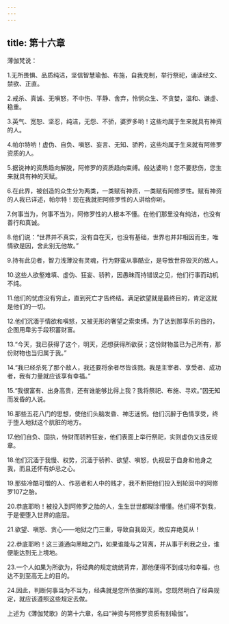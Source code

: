 ```yaml
---
---
---
```

title: 第十六章
---



薄伽梵说：

1.无所畏惧、品质纯洁，坚信智慧瑜伽、布施，自我克制，举行祭祀，诵读经文、禁欲、正直。

2.戒杀、真诚、无嗔怒，不中伤、平静、舍弃，怜悯众生、不贪婪，温和、谦虚、稳重。

3.英气、宽恕、坚忍，纯洁，无怨、不骄，婆罗多哟！这些均属于生来就具有神资的人。

4.帕尔特哟！虚伪、自负、嗔怒、妄言、无知、骄矜，这些均属于生来就有阿修罗资质的人。

5.据说神的资质趋向解脱，阿修罗的资质趋向束缚。般达婆哟！您不要悲伤，您生来就具有神的天赋。

6.在此界，被创造的众生分为两类，一类赋有神资，一类赋有阿修罗性。赋有神资的人我已详述，帕尔特！现在我就把阿修罗性的人讲给你听。

7.何事当为，何事不当为，阿修罗性的人根本不懂。在他们那里没有纯洁，也没有善行和真诚。

8.他们说：“世界并不真实，没有自在天，也没有基础，世界也并非相因而生，唯情欲是因，舍此别无他故。”

9.持有此见者，智力浅薄没有灵魂，行为野蛮从事酷业，是导致世界毁灭的敌人。

10.这些人欲壑难填、虚伪、狂妄、骄矜，因愚昧而持错误之见，他们行事而动机不纯。

11.他们的忧虑没有穷止，直到死亡才告终结。满足欲望就是最终目的，肯定这就是他们的一切。

12.他们沉湎于情欲和嗔怒，又被无形的奢望之索束缚。为了达到那享乐的目的，企图用卑劣手段积蓄财富。

13.“今天，我已获得了这个，明天，还想获得所欲获；这份财物虽已为己所有，那份财物也当归属于我。”

14.“我已经杀死了那个敌人，我还要将余者尽皆诛戮。我是主宰者、享受者、成功者，我有力量就应该享有幸福。”

15.“我很富有、出身高贵，还有谁能够比得上我？我将祭祀、布施、寻欢。”因无知而发昏的人说。

16.那些五花八门的思想，使他们头脑发昏、神志迷惘。他们沉醉于色情享受，终于堕入地狱这个肮脏的地方。

17.他们自负、固执，恃财而骄矜狂妄，他们表面上举行祭祀，实则虚伪又违反规章。

18.他们沉湎于我慢、权势，沉湎于骄矜、欲望、嗔怒，仇视居于自身和他身之我，而且还怀有妒忌之心。

19.那些冷酷可憎的人、作恶者和人中的贱才，我不断把他们投入到轮回中的阿修罗107之胎。

20.恭底耶哟！被投入到阿修罗之胎的人，生生世世都糊涂懵懂。他们得不到我，于是便堕入世界的底层。

21.欲望、嗔怒、贪心——地狱之门三重，导致自我毁灭，故应弃绝莫从！

22.恭底耶哟！这三道通向黑暗之门，如果谁能与之背离，并从事于利我之业，谁便能达到无上境地。

23.一个人如果为所欲为，将经典的规定统统背弃，那他便得不到成功和幸福，也达不到至高无上的目的。

24.因此，判断何事当为不当为，经典就是您所依据的准则。您既然明白了经典规定，就应该遵照这些规定去做。

上述为《薄伽梵歌》的第十六章，名曰“神资与阿修罗资质有别瑜伽”。